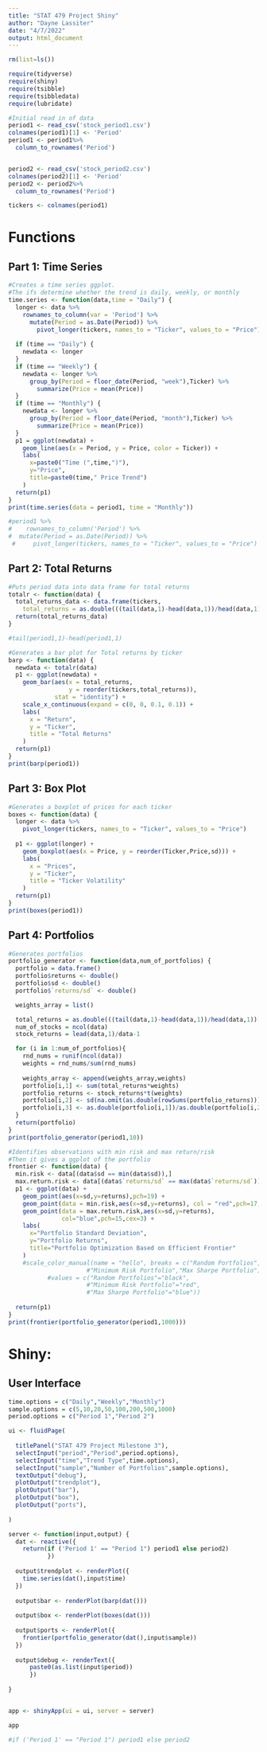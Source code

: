 ```yaml
---
title: "STAT 479 Project Shiny"
author: "Dayne Lassiter"
date: "4/7/2022"
output: html_document
---
```


```r
rm(list=ls())
```

```r
require(tidyverse)
require(shiny)
require(tsibble)
require(tsibbledata)
require(lubridate)
```



```r
#Initial read in of data
period1 <- read_csv('stock_period1.csv')
colnames(period1)[1] <- 'Period'
period1 <- period1%>%
  column_to_rownames('Period')


period2 <- read_csv('stock_period2.csv')
colnames(period2)[1] <- 'Period'
period2 <- period2%>%
  column_to_rownames('Period')

tickers <- colnames(period1)

```



# Functions

## Part 1: Time Series

```r
#Creates a time series ggplot.
#The ifs determine whether the trend is daily, weekly, or monthly
time.series <- function(data,time = "Daily") {
  longer <- data %>%
    rownames_to_column(var = 'Period') %>%
      mutate(Period = as.Date(Period)) %>%
        pivot_longer(tickers, names_to = "Ticker", values_to = "Price")
  
  if (time == "Daily") {
    newdata <- longer
  }
  if (time == "Weekly") {
    newdata <- longer %>%
      group_by(Period = floor_date(Period, "week"),Ticker) %>%
        summarize(Price = mean(Price))
  }
  if (time == "Monthly") {
    newdata <- longer %>%
      group_by(Period = floor_date(Period, "month"),Ticker) %>%
        summarize(Price = mean(Price))
  }
  p1 = ggplot(newdata) +
    geom_line(aes(x = Period, y = Price, color = Ticker)) +
    labs(
      x=paste0("Time (",time,")"),
      y="Price",
      title=paste0(time," Price Trend")
    )
  return(p1)
}
print(time.series(data = period1, time = "Monthly"))
```

```r
#period1 %>%
#    rownames_to_column('Period') %>%
#  mutate(Period = as.Date(Period)) %>%
 #     pivot_longer(tickers, names_to = "Ticker", values_to = "Price")
```




## Part 2: Total Returns

```r
#Puts period data into data frame for total returns
totalr <- function(data) {
  total_returns_data <- data.frame(tickers,
    total_returns = as.double(((tail(data,1)-head(data,1))/head(data,1))[1,]))
  return(total_returns_data)
}
```

```r
#tail(period1,1)-head(period1,1)
```



```r
#Generates a bar plot for Total returns by ticker
barp <- function(data) {
  newdata <- totalr(data)
  p1 <- ggplot(newdata) +
    geom_bar(aes(x = total_returns,
                 y = reorder(tickers,total_returns)),
             stat = "identity") +
    scale_x_continuous(expand = c(0, 0, 0.1, 0.1)) +
    labs(
      x = "Return",
      y = "Ticker",
      title = "Total Returns"
    )
  return(p1)
}
print(barp(period1))
```












## Part 3: Box Plot

```r
#Generates a boxplot of prices for each ticker
boxes <- function(data) {
  longer <- data %>%
    pivot_longer(tickers, names_to = "Ticker", values_to = "Price")
  
  p1 <- ggplot(longer) +
    geom_boxplot(aes(x = Price, y = reorder(Ticker,Price,sd))) +
    labs(
      x = "Prices",
      y = "Ticker",
      title = "Ticker Volatility"
    )
  return(p1)
}
print(boxes(period1))
```


## Part 4: Portfolios

```r
#Generates portfolios
portfolio_generator <- function(data,num_of_portfolios) {
  portfolio = data.frame()
  portfolio$returns <- double()
  portfolio$sd <- double()
  portfolio$`returns/sd` <- double()

  weights_array = list()

  total_returns = as.double(((tail(data,1)-head(data,1))/head(data,1))[1,])
  num_of_stocks = ncol(data)
  stock_returns = lead(data,1)/data-1

  for (i in 1:num_of_portfolios){
    rnd_nums = runif(ncol(data))
    weights = rnd_nums/sum(rnd_nums)
    
    weights_array <- append(weights_array,weights)
    portfolio[i,1] <- sum(total_returns*weights)
    portfolio_returns <- stock_returns*t(weights)
    portfolio[i,2] <- sd(na.omit(as.double(rowSums(portfolio_returns))))
    portfolio[i,3] <- as.double(portfolio[i,1])/as.double(portfolio[i,2])
  }
  return(portfolio)
}
print(portfolio_generator(period1,10))
```

```r
#Identifies observations with min risk and max return/risk
#Then it gives a ggplot of the portfolio
frontier <- function(data) {
  min.risk <- data[(data$sd == min(data$sd)),]
  max.return.risk <- data[(data$`returns/sd` == max(data$`returns/sd`)),]
  p1 <- ggplot(data) +
    geom_point(aes(x=sd,y=returns),pch=19) +
    geom_point(data = min.risk,aes(x=sd,y=returns), col = "red",pch=17,cex=3) +
    geom_point(data = max.return.risk,aes(x=sd,y=returns),
               col="blue",pch=15,cex=3) +
    labs(
      x="Portfolio Standard Deviation",
      y="Portfolio Returns",
      title="Portfolio Optimization Based on Efficient Frontier"
    )
    #scale_color_manual(name = "hello", breaks = c("Random Portfolios",
                      #"Minimum Risk Portfolio","Max Sharpe Portfolio"),
           #values = c("Random Portfolios"="black",
                      #"Minimum Risk Portfolio"="red",
                      #"Max Sharpe Portfolio"="blue"))
    
  return(p1)
}
print(frontier(portfolio_generator(period1,1000)))
```




# Shiny:

## User Interface

```r
time.options = c("Daily","Weekly","Monthly")
sample.options = c(5,10,20,50,100,200,500,1000)
period.options = c("Period 1","Period 2")

ui <- fluidPage(
  
  titlePanel("STAT 479 Project Milestone 3"),
  selectInput("period","Period",period.options),
  selectInput("time","Trend Type",time.options),
  selectInput("sample","Number of Portfolios",sample.options),
  textOutput("debug"),
  plotOutput("trendplot"),
  plotOutput("bar"),
  plotOutput("box"),
  plotOutput("ports"),
  
)

server <- function(input,output) {
  dat <- reactive({
    return(if ('Period 1' == "Period 1") period1 else period2)
           })
  
  output$trendplot <- renderPlot({
    time.series(dat(),input$time)
  })
  
  output$bar <- renderPlot(barp(dat()))
  
  output$box <- renderPlot(boxes(dat()))
  
  output$ports <- renderPlot({
    frontier(portfolio_generator(dat(),input$sample))
  })
  
  output$debug <- renderText({
      paste0(as.list(input$period))
      })
  
}


app <- shinyApp(ui = ui, server = server)

app
```
```r

#if ('Period 1' == "Period 1") period1 else period2
```


















